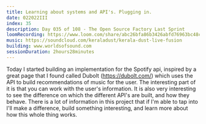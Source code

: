```yaml
---
title: Learning about systems and API's. Plugging in.
date: 022022III
index: 35
description: Day 035 of 108 - The Open Source Factory Last Sprint
loomRecording: https://www.loom.com/share/abc26bfa86b3426abfd76963bc48c462
music: https://soundcloud.com/keraladust/kerala-dust-live-fusion
building: www.worldsofsound.com
sessionDuration: 2hours28minutes
---
```


Today I started building an implementation for the Spotify api, inspired by a great page that I found called Dubolt (https://dubolt.com/) which uses the API to build recommendations of music for the user. The interesting part of it is that you can work with the user's information. It is also very interesting to see the difference on which the different API's are built, and how they behave. There is a lot of information in this project that if I'm able to tap into I'll make a difference, build something interesting, and learn more about how this whole thing works.
